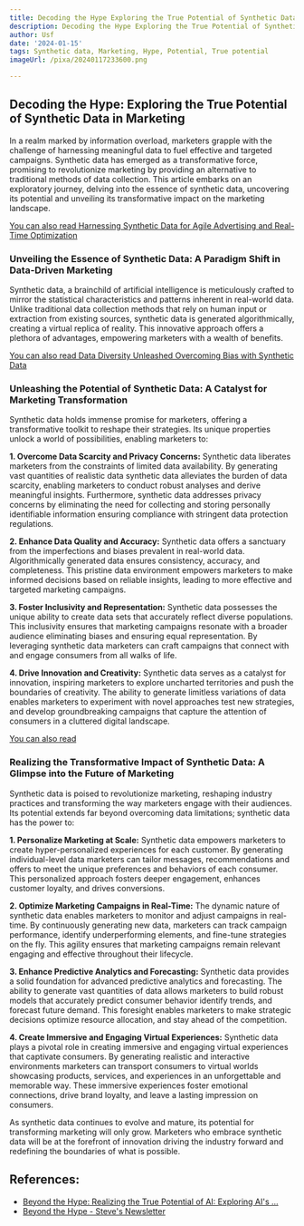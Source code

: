```yaml
---
title: Decoding the Hype Exploring the True Potential of Synthetic Data in Marketing
description: Decoding the Hype Exploring the True Potential of Synthetic Data in Marketing
author: Usf
date: '2024-01-15'
tags: Synthetic data, Marketing, Hype, Potential, True potential
imageUrl: /pixa/20240117233600.png

---
```

## Decoding the Hype: Exploring the True Potential of Synthetic Data in Marketing

In a realm marked by information overload, marketers grapple with the challenge of harnessing meaningful data to fuel  effective  and targeted campaigns. Synthetic data has emerged as a transformative  force, promising to revolutionize marketing by providing an alternative to traditional  methods of data collection. This article embarks on an exploratory journey, delving into the  essence of synthetic data, uncovering its potential and unveiling its transformative impact on the marketing landscape.

[You can also read Harnessing Synthetic Data for  Agile Advertising and Real-Time Optimization](Harnessing%20Synthetic%20Data%20for%20Agile%20Advertising%20and%20Real-Time%20Optimization)


### Unveiling the Essence of Synthetic Data: A Paradigm Shift in Data-Driven Marketing

Synthetic data, a brainchild of artificial intelligence is  meticulously crafted to mirror the statistical characteristics and patterns inherent in real-world data. Unlike traditional data collection methods that rely  on human input or extraction from existing sources, synthetic data is generated algorithmically, creating  a virtual replica of reality.  This innovative approach offers a plethora of advantages, empowering marketers with a wealth of benefits.

[You can also read Data Diversity Unleashed Overcoming Bias with Synthetic Data](Data%20Diversity%20Unleashed%20Overcoming%20Bias%20with%20Synthetic%20Data)


### Unleashing the Potential of Synthetic Data:  A Catalyst for Marketing Transformation

Synthetic data holds immense promise for marketers, offering a transformative toolkit to reshape their strategies. Its  unique properties unlock a world  of possibilities, enabling marketers to:

**1. Overcome  Data Scarcity and Privacy  Concerns:**
Synthetic data  liberates marketers from the constraints of limited data availability. By generating  vast quantities of realistic data synthetic  data alleviates the burden of data scarcity, enabling marketers to conduct robust analyses and derive meaningful insights. Furthermore, synthetic data addresses privacy concerns by eliminating the need for collecting and storing personally identifiable information ensuring compliance  with stringent data  protection regulations.

**2. Enhance Data Quality and Accuracy:**
Synthetic data offers a  sanctuary from the imperfections and biases  prevalent in  real-world data. Algorithmically generated data ensures consistency, accuracy, and completeness. This pristine data environment empowers marketers to make informed decisions based on reliable insights, leading to more effective  and targeted marketing campaigns.

**3. Foster  Inclusivity and Representation:**
Synthetic data possesses the  unique ability to create data sets that accurately reflect diverse populations. This  inclusivity ensures that marketing campaigns resonate with  a broader  audience eliminating biases and ensuring  equal representation. By leveraging synthetic data marketers can craft campaigns that connect with and engage consumers  from all walks of life.

**4. Drive Innovation and Creativity:**
Synthetic data serves as  a catalyst for innovation, inspiring marketers to explore uncharted territories and push  the boundaries of creativity. The ability to generate limitless variations of data enables marketers to experiment with  novel approaches test new strategies, and develop groundbreaking campaigns that capture the attention of consumers in a cluttered digital landscape.

[You can  also read ]()


### Realizing the Transformative Impact of Synthetic Data: A Glimpse into  the Future of  Marketing

Synthetic data is poised to revolutionize marketing, reshaping  industry practices and  transforming the way marketers engage with their audiences. Its potential extends  far beyond overcoming data limitations; synthetic  data has the power to:

**1. Personalize Marketing at Scale:**
Synthetic data empowers marketers to create hyper-personalized experiences for each customer. By generating individual-level  data marketers can tailor messages,  recommendations and offers to meet the unique preferences  and  behaviors of each consumer. This personalized approach fosters deeper engagement, enhances customer loyalty, and drives  conversions.

**2. Optimize  Marketing Campaigns  in  Real-Time:**
The dynamic nature of synthetic data enables marketers to  monitor and  adjust campaigns in real-time. By  continuously generating  new data, marketers  can track campaign performance,  identify underperforming elements, and fine-tune strategies on the fly. This agility ensures that marketing campaigns remain relevant engaging and  effective throughout their  lifecycle.

**3.  Enhance Predictive Analytics and  Forecasting:**
Synthetic data  provides a solid foundation for advanced predictive analytics and forecasting. The ability to generate vast quantities of data allows marketers to build robust models that accurately predict consumer behavior identify trends, and forecast future demand. This foresight enables marketers  to  make  strategic decisions  optimize resource allocation, and  stay ahead of the competition.

**4. Create  Immersive and  Engaging Virtual Experiences:**
Synthetic  data plays a pivotal role in creating immersive and engaging virtual experiences that captivate consumers. By generating  realistic and interactive environments marketers can transport consumers to virtual  worlds showcasing products, services, and experiences in an unforgettable  and memorable way. These immersive experiences foster emotional connections, drive brand loyalty, and  leave a lasting impression on consumers.

As synthetic data continues  to evolve and mature, its potential for transforming marketing will only grow. Marketers who embrace synthetic data will be at the forefront of innovation  driving the industry forward and redefining the boundaries of what is possible.

## References:
- [Beyond the Hype: Realizing the True Potential of AI: Exploring AI's ...](https://www.goodreads.com/book/show/136283147-beyond-the-hype)
- [Beyond the Hype - Steve's Newsletter](https://www.stevesnewsletter.com/p/beyond-the-hype)

